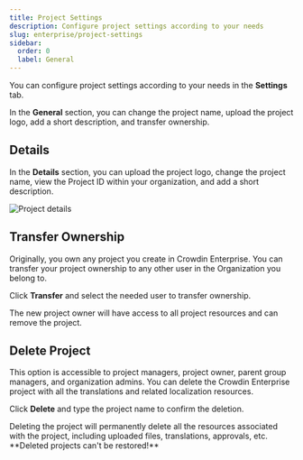 ```yaml
---
title: Project Settings
description: Configure project settings according to your needs
slug: enterprise/project-settings
sidebar:
  order: 0
  label: General
---
```



You can configure project settings according to your needs in the **Settings** tab.

In the **General** section, you can change the project name, upload the project logo, add a short description, and transfer ownership.

## Details

In the **Details** section, you can upload the project logo, change the project name, view the Project ID within your organization, and add a short description.

<Image src={details} alt="Project details" />

## Transfer Ownership

Originally, you own any project you create in Crowdin Enterprise. You can transfer your project ownership to any other user in the Organization you belong to.

Click **Transfer** and select the needed user to transfer ownership.

<Aside type="danger">
  The new project owner will have access to all project resources and can remove the project.
</Aside>

## Delete Project

This option is accessible to project managers, project owner, parent group managers, and organization admins. You can delete the Crowdin Enterprise project with all the translations and related localization resources.

Click **Delete** and type the project name to confirm the deletion.

<Aside type="danger">
  Deleting the project will permanently delete all the resources associated with the project, including uploaded files, translations, approvals, etc. **Deleted projects can't be restored!**
</Aside>
